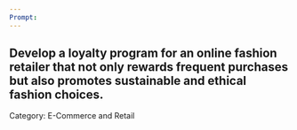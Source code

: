 ```yaml
---
Prompt:
---
```

Develop a loyalty program for an online fashion retailer that not only rewards frequent purchases but also promotes sustainable and ethical fashion choices.
---
Category: E-Commerce and Retail
